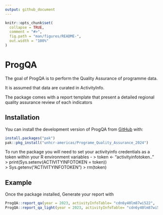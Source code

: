 ```yaml
---
output: github_document
---
```


<!-- README.md is generated from README.Rmd. Please edit that file -->

```r
knitr::opts_chunk$set(
  collapse = TRUE,
  comment = "#>",
  fig.path = "man/figures/README-",
  out.width = "100%"
)
```

# ProgQA

<!-- badges: start -->
<!-- badges: end -->

The goal of ProgQA is to perform the Quality Assurance of programme data. 

It is assumed that data are curated in ActivityInfo. 

The package comes with a report template that present a detailed regional quality assurance review of each indicators

## Installation

You can install the development version of ProgQA from [GitHub](https://github.com/) with:

``` r
install.packages("pak")
pak::pkg_install("unhcr-americas/Programe_Quality_Assurance_2024")
```

To run the package you will need to set your activityinfo credentials as a token within your R environment variables - 
> token <- "activityinfotoken.."
> print(Sys.setenv(ACTIVITYINFOTOKEN = token))   
> Sys.getenv("ACTIVITYINFOTOKEN")
> rm(token)


## Example

Once the package installed, Generate your report with 

```r
ProgQA::report_qa(year = 2023, activityInfoTable= "cdn6y40lm87wi522",   folder = "dev/report")
ProgQA::report_qa_light(year = 2023, activityInfoTable= "cdn6y40lm87wi522",   folder = "dev/report")
```

 

